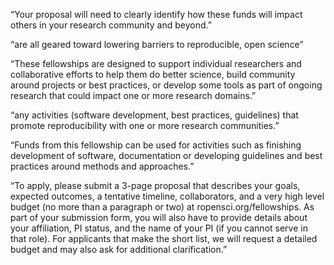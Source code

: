 “Your proposal will need to clearly identify how these funds will impact others in your research community and beyond.”

“are all geared toward lowering barriers to reproducible, open science”

“These fellowships are designed to support individual researchers and collaborative efforts to help them do better science, build community around projects or best practices, or develop some tools as part of ongoing research that could impact one or more research domains.”

“any activities (software development, best practices, guidelines) that promote reproducibility with one or more research communities.”

“Funds from this fellowship can be used for activities such as finishing development of software, documentation or developing guidelines and best practices around methods and approaches.”


“To apply, please submit a 3-page proposal that describes your goals, expected outcomes, a tentative timeline, collaborators, and a very high level budget (no more than a paragraph or two) at ropensci.org/fellowships. As part of your submission form, you will also have to provide details about your affiliation, PI status, and the name of your PI (if you cannot serve in that role). For applicants that make the short list, we will request a detailed budget and may also ask for additional clarification.”